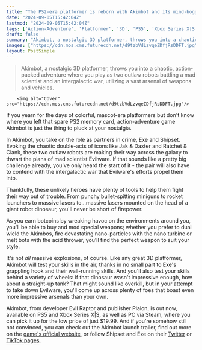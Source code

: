 ```yaml
---
title: "The PS2-era platformer is reborn with Akimbot and its mind-boggling array of colorful weapons"
date: "2024-09-05T15:42:04Z"
lastmod: "2024-09-05T15:42:04Z"
tags: ['Action-Adventure', 'Platformer', '3D', 'PS5', 'Xbox Series X|S', 'PC', 'Steam', 'Akimbot']
draft: false
summary: "Akimbot, a nostalgic 3D platformer, throws you into a chaotic, action-packed adventure where you play as two outlaw robots battling a mad scientist and an intergalactic war, utilizing a vast arsenal of weapons and vehicles."
images: ["https://cdn.mos.cms.futurecdn.net/d9tzbVdLzvqeZDfjRsDDFT.jpg"]
layout: PostSimple
---
```

> Akimbot, a nostalgic 3D platformer, throws you into a chaotic, action-packed adventure where you play as two outlaw robots battling a mad scientist and an intergalactic war, utilizing a vast arsenal of weapons and vehicles.


        <img alt="Cover" src="https://cdn.mos.cms.futurecdn.net/d9tzbVdLzvqeZDfjRsDDFT.jpg"/>
        
If you yearn for the days of colorful, mascot-era platformers but don't know where you left that spare PS2 memory card, action-adventure game Akimbot is just the thing to pluck at your nostalgia.

In Akimbot, you take on the role as partners in crime, Exe and Shipset. Evoking the chaotic double-acts of icons like Jak & Daxter and Ratchet & Clank, these two outlaw robots are making their way across the galaxy to thwart the plans of mad scientist Evilware. If that sounds like a pretty big challenge already, you've only heard the start of it - the pair will also have to contend with the intergalactic war that Evilware's efforts propel them into.

Thankfully, these unlikely heroes have plenty of tools to help them fight their way out of trouble. From punchy bullet-spitting miniguns to rocket launchers to massive lasers to…massive lasers mounted on the head of a giant robot dinosaur, you'll never be short of firepower.

As you earn botcoins by wreaking havoc on the environments around you, you'll be able to buy and mod special weapons; whether you prefer to dual wield the Akimbos, fire devastating nano-particles with the nano turbine or melt bots with the acid thrower, you’ll find the perfect weapon to suit your style.

It's not *all* massive explosions, of course. Like any great 3D platformer, Akimbot will test your skills in the air, thanks in no small part to Exe's grappling hook and their wall-running skills. And you'll also test your skills behind a variety of wheels: if that dinosaur wasn't impressive enough, how about a straight-up tank? That might sound like overkill, but in your attempt to take down Evilware, you'll come up across plenty of foes that boast even more impressive arsenals than your own.



Akimbot, from developer Evil Raptor and publisher Plaion, is out now, available on PS5 and Xbox Series X|S, as well as PC via Steam, where you can pick it up for the low price of just $19.99. And if you're somehow still not convinced, you can check out the Akimbot launch trailer, find out more on the [<u>game's official website</u>](https://akimbotgame.com/), or follow Shipset and Exe on their [<u>Twitter</u>](https://x.com/akimbot_game) or [<u>TikTok pages</u>](https://www.tiktok.com/@akimbot_game).
        